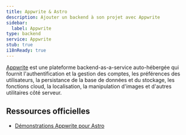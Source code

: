 ```yaml
---
title: Appwrite & Astro
description: Ajouter un backend à son projet avec Appwrite
sidebar:
  label: Appwrite
type: backend
service: Appwrite
stub: true
i18nReady: true
---
```


[Appwrite](https://appwrite.io/) est une plateforme backend-as-a-service auto-hébergée qui fournit l'authentification et la gestion des comptes, les préférences des utilisateurs, la persistance de la base de données et du stockage, les fonctions cloud, la localisation, la manipulation d'images et d'autres utilitaires côté serveur.

## Ressources officielles
- [Démonstrations Appwrite pour Astro](https://github.com/appwrite/demos-for-astro)
